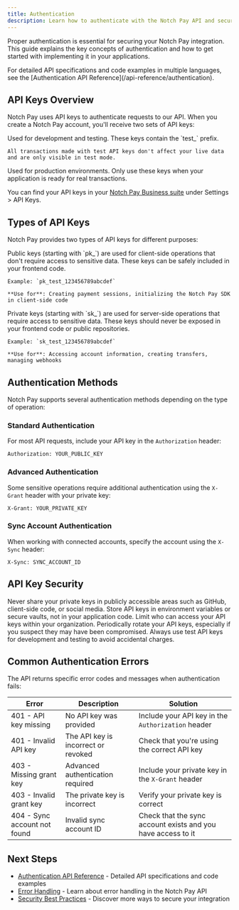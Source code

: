 ```yaml
---
title: Authentication
description: Learn how to authenticate with the Notch Pay API and secure your integration
---
```


Proper authentication is essential for securing your Notch Pay integration. This guide explains the key concepts of authentication and how to get started with implementing it in your applications.

<Callout type="info">
  For detailed API specifications and code examples in multiple languages, see the [Authentication API Reference](/api-reference/authentication).
</Callout>

## API Keys Overview

Notch Pay uses API keys to authenticate requests to our API. When you create a Notch Pay account, you'll receive two sets of API keys:

<CardGroup cols={2}>
  <Card title="Test API Keys" icon="vial" color="#16A34A">
    Used for development and testing. These keys contain the `test_` prefix.
    
    All transactions made with test API keys don't affect your live data and are only visible in test mode.
  </Card>
  
  <Card title="Live API Keys" icon="rocket" color="#16A34A">
    Used for production environments. Only use these keys when your application is ready for real transactions.
  </Card>
</CardGroup>

You can find your API keys in your [Notch Pay Business suite](https://business.notchpay.co) under Settings > API Keys.

## Types of API Keys

Notch Pay provides two types of API keys for different purposes:

<Tabs>
  <Tab title="Public Keys">
    Public keys (starting with `pk_`) are used for client-side operations that don't require access to sensitive data. These keys can be safely included in your frontend code.
    
    Example: `pk_test_123456789abcdef`
    
    **Use for**: Creating payment sessions, initializing the Notch Pay SDK in client-side code
  </Tab>
  
  <Tab title="Private Keys">
    Private keys (starting with `sk_`) are used for server-side operations that require access to sensitive data. These keys should never be exposed in your frontend code or public repositories.
    
    Example: `sk_test_123456789abcdef`
    
    **Use for**: Accessing account information, creating transfers, managing webhooks
  </Tab>
</Tabs>

## Authentication Methods

Notch Pay supports several authentication methods depending on the type of operation:

### Standard Authentication

For most API requests, include your API key in the `Authorization` header:

```
Authorization: YOUR_PUBLIC_KEY
```

### Advanced Authentication

Some sensitive operations require additional authentication using the `X-Grant` header with your private key:

```
X-Grant: YOUR_PRIVATE_KEY
```

### Sync Account Authentication

When working with connected accounts, specify the account using the `X-Sync` header:

```
X-Sync: SYNC_ACCOUNT_ID
```

## API Key Security

<Steps>
  <Step title="Keep Keys Secure">
    Never share your private keys in publicly accessible areas such as GitHub, client-side code, or social media.
  </Step>
  
  <Step title="Use Environment Variables">
    Store API keys in environment variables or secure vaults, not in your application code.
  </Step>
  
  <Step title="Implement Access Controls">
    Limit who can access your API keys within your organization.
  </Step>
  
  <Step title="Rotate Keys Regularly">
    Periodically rotate your API keys, especially if you suspect they may have been compromised.
  </Step>
  
  <Step title="Use Test Keys for Development">
    Always use test API keys for development and testing to avoid accidental charges.
  </Step>
</Steps>

## Common Authentication Errors

The API returns specific error codes and messages when authentication fails:

| Error | Description | Solution |
|-------|-------------|----------|
| 401 - API key missing | No API key was provided | Include your API key in the `Authorization` header |
| 401 - Invalid API key | The API key is incorrect or revoked | Check that you're using the correct API key |
| 403 - Missing grant key | Advanced authentication required | Include your private key in the `X-Grant` header |
| 403 - Invalid grant key | The private key is incorrect | Verify your private key is correct |
| 404 - Sync account not found | Invalid sync account ID | Check that the sync account exists and you have access to it |

## Next Steps

- [Authentication API Reference](/api-reference/authentication) - Detailed API specifications and code examples
- [Error Handling](/get-started/errors) - Learn about error handling in the Notch Pay API
- [Security Best Practices](/security/best-practices) - Discover more ways to secure your integration